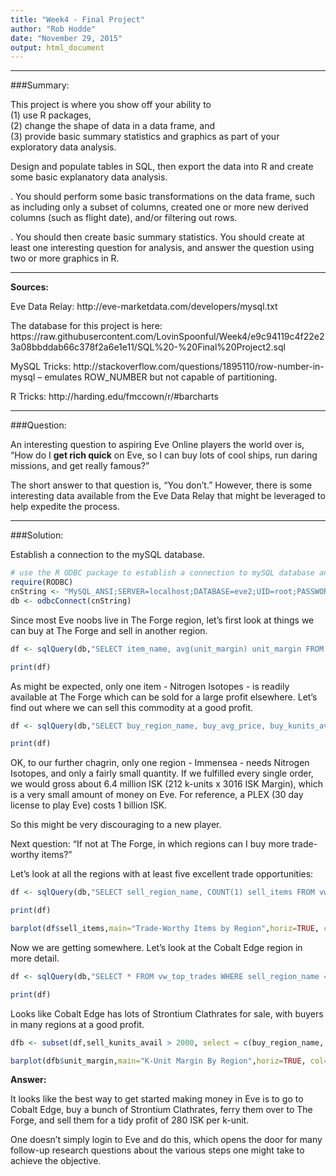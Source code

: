 ```yaml
---
title: "Week4 - Final Project"
author: "Rob Hodde"
date: "November 29, 2015"
output: html_document
---
```


***

###Summary:

This project is where you show off your ability to   
   (1) use R packages,  
   (2) change the shape of data in a data frame, and   
   (3) provide basic summary statistics and graphics as part of your exploratory data analysis.   

Design and populate tables in SQL, then export the data into R and create some basic explanatory data analysis.   

  . You should perform some basic transformations on the data frame, such as including only a subset of columns,
created one or more new derived columns (such as flight date), and/or filtering out rows.   

  . You should then create basic summary statistics. You should create at least one interesting question for
analysis, and answer the question using two or more graphics in R.   


***

**Sources:**

Eve Data Relay:  http://eve-marketdata.com/developers/mysql.txt   

The database for this project is here:   
https://raw.githubusercontent.com/LovinSpoonful/Week4/e9c94119c4f22e23a08bbddab66c378f2a6e1e11/SQL%20-%20Final%20Project2.sql

MySQL Tricks:  http://stackoverflow.com/questions/1895110/row-number-in-mysql  -- emulates ROW_NUMBER but not capable of partitioning.   

R Tricks:  http://harding.edu/fmccown/r/#barcharts   


***


###Question:

An interesting question to aspiring Eve Online players the world over is, "How do I **get rich quick** on Eve, so I can buy lots of cool ships, run daring missions, and get really famous?" 

The short answer to that question is, "You don't." However, there is some interesting data available from the Eve Data Relay that might be leveraged to help expedite the process.   

***

###Solution:
   
Establish a connection to the mySQL database.

```r

# use the R ODBC package to establish a connection to mySQL database and select records into data frames
require(RODBC)
cnString <- "MySQL_ANSI;SERVER=localhost;DATABASE=eve2;UID=root;PASSWORD=CUNYRBridge4!;OPTION=3;"
db <- odbcConnect(cnString)

```


Since most Eve noobs live in The Forge region, let's first look at things we can buy at The Forge and sell in another region.

```r

df <- sqlQuery(db,"SELECT item_name, avg(unit_margin) unit_margin FROM vw_top_trades WHERE sell_region_name = 'The Forge' GROUP BY item_name", stringsAsFactors = FALSE)  

print(df)

```

As might be expected, only one item - Nitrogen Isotopes - is readily available at The Forge which can be sold for a large profit elsewhere.  Let's find out where we can sell this commodity at a good profit.   

```r

df <- sqlQuery(db,"SELECT buy_region_name, buy_avg_price, buy_kunits_avail, unit_margin FROM vw_top_trades WHERE sell_region_name = 'The Forge'", stringsAsFactors = FALSE)  

print(df)

```

   
OK, to our further chagrin, only one region - Immensea - needs Nitrogen Isotopes, and only a fairly small quantity.  If we fulfilled every single order, we would gross about 6.4 million ISK (212 k-units x 3016 ISK Margin), which is a very small amount of money on Eve.  For reference, a PLEX (30 day license to play Eve) costs 1 billion ISK.   

So this might be very discouraging to a new player.   

Next question: "If not at The Forge, in which regions can I buy more trade-worthy items?"   

Let's look at all the regions with at least five excellent trade opportunities:   

```r

df <- sqlQuery(db,"SELECT sell_region_name, COUNT(1) sell_items FROM vw_top_trades  GROUP BY sell_region_name HAVING COUNT(1) >= 5 ORDER BY COUNT(1) DESC", stringsAsFactors = FALSE)  

print(df)

barplot(df$sell_items,main="Trade-Worthy Items by Region",horiz=TRUE, col=heat.colors(nrow(df)), legend = df$sell_region_name)

```

Now we are getting somewhere.  Let's look at the Cobalt Edge region in more detail.   


```r

df <- sqlQuery(db,"SELECT * FROM vw_top_trades WHERE sell_region_name = 'Cobalt Edge'", stringsAsFactors = FALSE)  

print(df)

```

Looks like Cobalt Edge has lots of Strontium Clathrates for sale, with buyers in many regions at a good profit.  

```r

dfb <- subset(df,sell_kunits_avail > 2000, select = c(buy_region_name, unit_margin))  

barplot(dfb$unit_margin,main="K-Unit Margin By Region",horiz=TRUE, col=heat.colors(nrow(dfb)), legend = dfb$buy_region_name)


```

**Answer:**   

It looks like the best way to get started making money in Eve is to go to Cobalt Edge, buy a bunch of Strontium Clathrates, ferry them over to The Forge, and sell them for a tidy profit of 280 ISK per k-unit.   

One doesn't simply login to Eve and do this, which opens the door for many follow-up research questions about the various steps one might take to achieve the objective.





